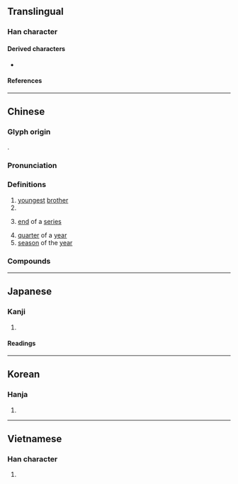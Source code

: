 {{also|李}}
{{character info/new}}
==Translingual==
{{stroke order|strokes=8}}

===Han character===
{{Han char|rn=39|rad=子|as=05|sn=8|four=20407|canj=HDND|ids=⿱禾子}}

====Derived characters====
* {{l|mul|[[㑧]], [[𭈛]], [[𭎰]], [[悸]], [[𢯗]], [[㳵]], [[㻑]], [[𦁳]], [[𬠓]], [[𡳜]], [[𬫥]], [[𧇯]], [[鯚]], [[𠃷]], [[𡮒]], [[𡦧]], [[痵]]}}

====References====
{{Han ref|kx=0279.030|dkj=06965|dj=0547.050|hdz=21013.050|uh=5B63}}

----

==Chinese==
{{zh-forms}}

===Glyph origin===
{{Han etym}}
{{Han compound|禾|子|ls=ic}}.

===Pronunciation===
{{zh-pron
|m=jì
|m-s=ji4
|c=gwai3
|h=pfs=
|md=
|mn=kùi
|mn-t=kui3
|w=
|mc=y
|oc=y
|cat=n
}}

===Definitions===
{{zh-hanzi}}

# [[youngest]] [[brother]]
# {{surname|lang=zh}}
# {{lb|zh|figurative}} [[end]] of a [[series]]
# [[quarter]] of a [[year]]
# [[season]] of the [[year]]

===Compounds===
{{zh-der|季候|冬季|季父|季世|四季豆|伯仲叔季|乾季|冬季作物|季子|季冬|季布一諾|山牧季移|單季稻|季代|季秋|季咸|季節性|季刊|季雅買鄰|季孟之間|叔季|季月|單季田|季孟|季年|季路|夏季作物|季風|季軍|季夏|伯歌季舞|展季|季春|三季|季節洄游|季風氣候|季節遷徙|季節|季札掛劍|季度|季常癖|季子裘敝|季子囊空|季女|夏季季風|季常之懼|夏季|季母|四季如春|四季|四季花兒|一年四季|四季海棠|冬季運動|月鍛季煉|東南季風|旱季|月季花|昆季|秋季|月季|春季|澆季|淡季|換季|旺季|雨季|藝術季|考季|花季|黃梅季|西南季風|雙季稻|西北季風|諸季|季店}}

{{zh-cat|Intermediate}}

----

==Japanese==

===Kanji===
{{ja-kanji|grade=4|rs=子05}}

# {{defn|lang=ja|sort=子05}}

====Readings====
{{ja-readings
|goon=き
|kanon=き
|kun=すえ-, とき
}}

----

==Korean==

===Hanja===
{{ko-hanja|hangeul=계}}

# {{defn|lang=ko|sort=子05}}

----

==Vietnamese==

===Han character===
{{vi-hantu|[[quý]], [[quí]]|rs=子05}}

# {{defn|lang=vi|sort=子05}}